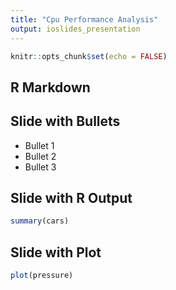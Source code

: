 ---
title: "Cpu Performance Analysis"
output: ioslides_presentation
---

```{r setup, include=FALSE}
knitr::opts_chunk$set(echo = FALSE)
```

## R Markdown



## Slide with Bullets

- Bullet 1
- Bullet 2
- Bullet 3

## Slide with R Output

```{r cars, echo = TRUE}
summary(cars)
```

## Slide with Plot

```{r pressure}
plot(pressure)
```

